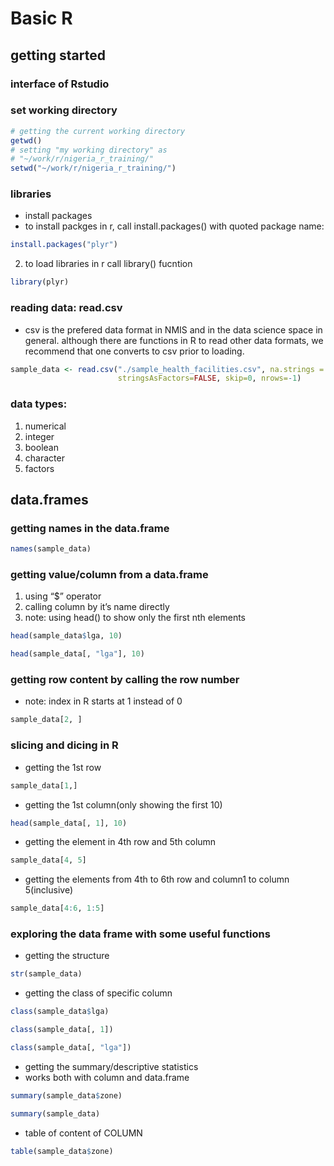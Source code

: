 Basic R
========================================================

getting started
----
### interface of Rstudio
### set working directory 
```r
# getting the current working directory 
getwd()
# setting "my working directory" as 
# "~/work/r/nigeria_r_training/"
setwd("~/work/r/nigeria_r_training/")
```
### libraries
 * install packages
 * to install packges in r, call install.packages() with quoted package name: 
```r
install.packages("plyr")
```   
  2. to load libraries in r call library() fucntion
  
```r
library(plyr)
```
  
### reading data: read.csv
  * csv is the prefered data format in NMIS and in the data science space in general. although there are functions in R to read other data formats, we recommend that one converts to csv prior to loading.  
```r
sample_data <- read.csv("./sample_health_facilities.csv", na.strings = "NA", 
                        stringsAsFactors=FALSE, skip=0, nrows=-1)
```
### data types: 
  1. numerical
  2. integer
  3. boolean
  4. character
  5. factors


data.frames
---
### getting names in the data.frame
```r
names(sample_data)
```
### getting value/column from a data.frame
 1. using "$" operator
 2. calling column by it's name directly
 3. note: using head() to show only the first nth elements
```r
head(sample_data$lga, 10)

head(sample_data[, "lga"], 10)
```

### getting row content by calling the row number
 * note: index in R starts at 1 instead of 0
```r
sample_data[2, ]
```

### slicing and dicing in R

* getting the 1st row
```r
sample_data[1,]
```

* getting the 1st column(only showing the first 10)
```r
head(sample_data[, 1], 10)
```

* getting the element in 4th row and 5th column
```r
sample_data[4, 5]
```

* getting the elements from 4th to 6th row and column1 to column 5(inclusive)
```r
sample_data[4:6, 1:5]
```

### exploring the data frame with some useful functions
* getting the structure
```r
str(sample_data)
```

* getting the class of specific column
```r
class(sample_data$lga)

class(sample_data[, 1])

class(sample_data[, "lga"])
```

* getting the summary/descriptive statistics 
* works both with column and data.frame
```r
summary(sample_data$zone)

summary(sample_data)
```

* table of content of COLUMN
```r
table(sample_data$zone)
```



```r

```


